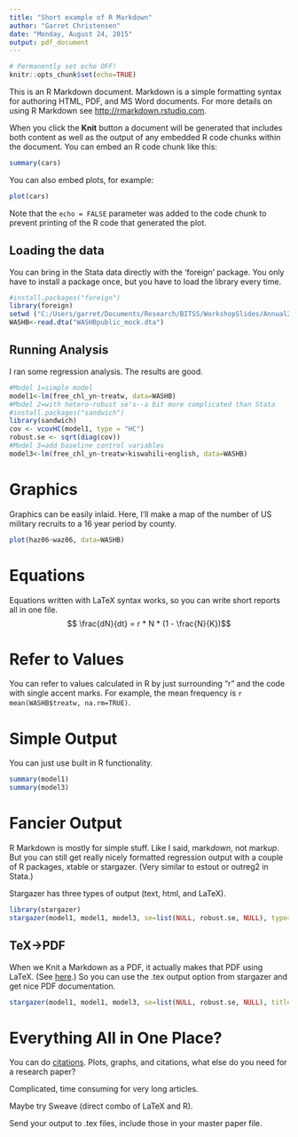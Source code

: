 ```yaml
---
title: "Short example of R Markdown"
author: "Garret Christensen"
date: "Monday, August 24, 2015"
output: pdf_document
---
```


```r
# Permanently set echo OFF!
knitr::opts_chunk$set(echo=TRUE)
```

This is an R Markdown document. Markdown is a simple formatting syntax for authoring HTML, PDF, and MS Word documents. For more details on using R Markdown see <http://rmarkdown.rstudio.com>.

When you click the **Knit** button a document will be generated that includes both content as well as the output of any embedded R code chunks within the document. You can embed an R code chunk like this:

```r
summary(cars)
```

You can also embed plots, for example:

```r
plot(cars)
```

Note that the `echo = FALSE` parameter was added to the code chunk to prevent printing of the R code that generated the plot.

Loading the data
----------------
You can bring in the Stata data directly with the 'foreign' package.
You only have to install a package once, but you have to load the library every time.
```r
#install.packages("foreign")
library(foreign)
setwd ("C:/Users/garret/Documents/Research/BITSS/WorkshopSlides/Annual2015/RMarkdown-Stata")
WASHB<-read.dta("WASHBpublic_mock.dta")
```

Running Analysis
-----------------
I ran some regression analysis. The results are good.
```r
#Model 1=simple model
model1<-lm(free_chl_yn~treatw, data=WASHB)
#Model 2=with hetero-robust se's--a bit more complicated than Stata
#install.packages("sandwich")
library(sandwich)
cov <- vcovHC(model1, type = "HC")
robust.se <- sqrt(diag(cov))
#Model 3=add baseline control variables
model3<-lm(free_chl_yn~treatw+kiswahili+english, data=WASHB)
```

Graphics
========
Graphics can be easily inlaid.
Here, I'll make a map of the number of US military recruits to a 16 year period by county.

```r
plot(haz06~waz06, data=WASHB)
```

Equations
==========
Equations written with LaTeX syntax works, so you can write short reports all in one file.
$$ \frac{dN}{dt} = r * N * (1 - \frac{N}{K})$$

Refer to Values
===============
You can refer to values calculated in R by just surrounding "r" and the code with single accent marks. 
For example, the mean frequency is `r mean(WASHB$treatw, na.rm=TRUE)`.


Simple Output
==============
You can just use built in R functionality.

```r
summary(model1)
summary(model3)
```

Fancier Output
==============
R Markdown is mostly for simple stuff. Like I said, mark*down*, not mark*up*. But you can still get really nicely formatted regression output with a couple of R packages, xtable or stargazer. (Very similar to estout or outreg2 in Stata.)

Stargazer has three types of output (text, html, and LaTeX). 

<!-- HTML->HTML
--------------
First, I'll do output as html. We can knit right to html here, and it looks great.
-->
```r
library(stargazer)
stargazer(model1, model1, model3, se=list(NULL, robust.se, NULL), type="html", out="outputR.html", title="Made Automatically in R", align=TRUE, column.labels=c("default","robust", "controls"))
```

TeX->PDF
---------------
When we Knit a Markdown as a PDF, it actually makes that PDF using LaTeX. (See [here](http://rmarkdown.rstudio.com/pdf_document_format.html).) So you can use the .tex output option from stargazer and get nice PDF documentation.

```r
stargazer(model1, model1, model3, se=list(NULL, robust.se, NULL), title="Made Automatically in R", out="outputR.tex")
```


Everything All in One Place?
=====================
You can do [citations](http://rmarkdown.rstudio.com/authoring_bibliographies_and_citations.html). Plots, graphs, and citations, what else do you need for a research paper?

Complicated, time consuming for very long articles.

Maybe try Sweave (direct combo of LaTeX and R).

Send your output to .tex files, include those in your master paper file.
